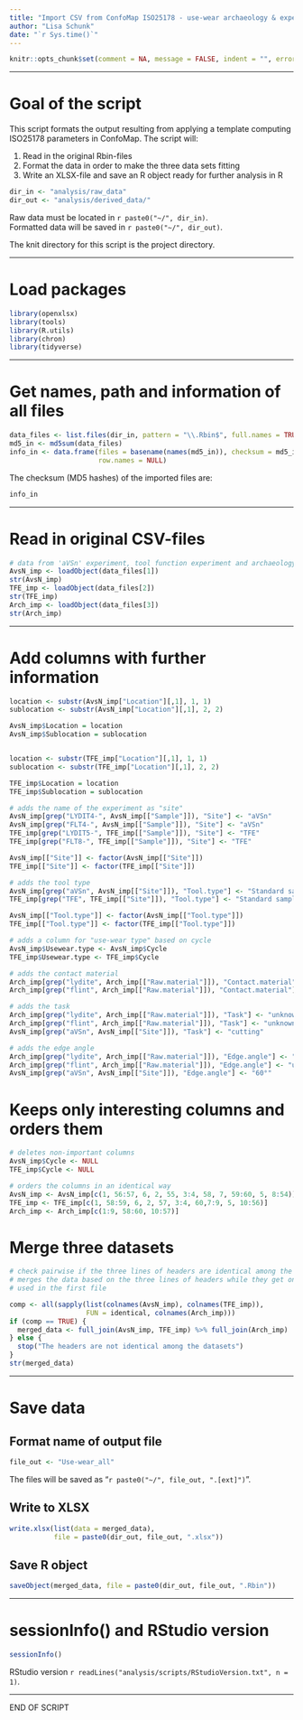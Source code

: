 ```yaml
---
title: "Import CSV from ConfoMap ISO25178 - use-wear archaeology & experiments"
author: "Lisa Schunk"
date: "`r Sys.time()`"
---
```



```r
knitr::opts_chunk$set(comment = NA, message = FALSE, indent = "", error = TRUE)

```

---


# Goal of the script
This script formats the output resulting from applying a template
computing ISO25178 parameters in ConfoMap.
The script will:

1. Read in the original Rbin-files
2. Format the data in order to make the three data sets fitting  
3. Write an XLSX-file and save an R object ready for further analysis in R 

```r
dir_in <- "analysis/raw_data"
dir_out <- "analysis/derived_data/"

```

Raw data must be located in `r paste0("~/", dir_in)`.  
Formatted data will be saved in `r paste0("~/", dir_out)`.

The knit directory for this script is the project directory.

---


# Load packages
```r
library(openxlsx)
library(tools)
library(R.utils)
library(chron)
library(tidyverse)

```


---


# Get names, path and information of all files 
```r
data_files <- list.files(dir_in, pattern = "\\.Rbin$", full.names = TRUE)
md5_in <- md5sum(data_files)
info_in <- data.frame(files = basename(names(md5_in)), checksum = md5_in, 
                      row.names = NULL)

```

The checksum (MD5 hashes) of the imported files are:  
```r
info_in

```


---


# Read in original CSV-files
```r
# data from 'aVSn' experiment, tool function experiment and archaeology 
AvsN_imp <- loadObject(data_files[1])
str(AvsN_imp)
TFE_imp <- loadObject(data_files[2])
str(TFE_imp)
Arch_imp <- loadObject(data_files[3])
str(Arch_imp)

```


---

# Add columns with further information 
```r

location <- substr(AvsN_imp["Location"][,1], 1, 1)
sublocation <- substr(AvsN_imp["Location"][,1], 2, 2)

AvsN_imp$Location = location
AvsN_imp$Sublocation = sublocation


location <- substr(TFE_imp["Location"][,1], 1, 1)
sublocation <- substr(TFE_imp["Location"][,1], 2, 2)

TFE_imp$Location = location
TFE_imp$Sublocation = sublocation

# adds the name of the experiment as "site"
AvsN_imp[grep("LYDIT4-", AvsN_imp[["Sample"]]), "Site"] <- "aVSn"
AvsN_imp[grep("FLT4-", AvsN_imp[["Sample"]]), "Site"] <- "aVSn"
TFE_imp[grep("LYDIT5-", TFE_imp[["Sample"]]), "Site"] <- "TFE"
TFE_imp[grep("FLT8-", TFE_imp[["Sample"]]), "Site"] <- "TFE"

AvsN_imp[["Site"]] <- factor(AvsN_imp[["Site"]])
TFE_imp[["Site"]] <- factor(TFE_imp[["Site"]])

# adds the tool type 
AvsN_imp[grep("aVSn", AvsN_imp[["Site"]]), "Tool.type"] <- "Standard sample"
TFE_imp[grep("TFE", TFE_imp[["Site"]]), "Tool.type"] <- "Standard sample"

AvsN_imp[["Tool.type"]] <- factor(AvsN_imp[["Tool.type"]])
TFE_imp[["Tool.type"]] <- factor(TFE_imp[["Tool.type"]])

# adds a column for "use-wear type" based on cycle
AvsN_imp$Usewear.type <- AvsN_imp$Cycle
TFE_imp$Usewear.type <- TFE_imp$Cycle

# adds the contact material 
Arch_imp[grep("lydite", Arch_imp[["Raw.material"]]), "Contact.material"] <- "unknown"
Arch_imp[grep("flint", Arch_imp[["Raw.material"]]), "Contact.material"] <- "unknown"

# adds the task 
Arch_imp[grep("lydite", Arch_imp[["Raw.material"]]), "Task"] <- "unknown"
Arch_imp[grep("flint", Arch_imp[["Raw.material"]]), "Task"] <- "unknown"
AvsN_imp[grep("aVSn", AvsN_imp[["Site"]]), "Task"] <- "cutting"

# adds the edge angle 
Arch_imp[grep("lydite", Arch_imp[["Raw.material"]]), "Edge.angle"] <- "unknown"
Arch_imp[grep("flint", Arch_imp[["Raw.material"]]), "Edge.angle"] <- "unknown"
AvsN_imp[grep("aVSn", AvsN_imp[["Site"]]), "Edge.angle"] <- "60°"

```

# Keeps only interesting columns and orders them  
```r
# deletes non-important columns 
AvsN_imp$Cycle <- NULL
TFE_imp$Cycle <- NULL

# orders the columns in an identical way
AvsN_imp <- AvsN_imp[c(1, 56:57, 6, 2, 55, 3:4, 58, 7, 59:60, 5, 8:54)]
TFE_imp <- TFE_imp[c(1, 58:59, 6, 2, 57, 3:4, 60,7:9, 5, 10:56)]
Arch_imp <- Arch_imp[c(1:9, 58:60, 10:57)]

```


# Merge three datasets
```r
# check pairwise if the three lines of headers are identical among the datasets
# merges the data based on the three lines of headers while they get only 
# used in the first file 

comp <- all(sapply(list(colnames(AvsN_imp), colnames(TFE_imp)), 
                   FUN = identical, colnames(Arch_imp)))
if (comp == TRUE) {
  merged_data <- full_join(AvsN_imp, TFE_imp) %>% full_join(Arch_imp)
} else {
  stop("The headers are not identical among the datasets")
}
str(merged_data)

```


---


# Save data
## Format name of output file
```r
file_out <- "Use-wear_all"

```
The files will be saved as "`r paste0("~/", file_out, ".[ext]")`".


## Write to XLSX
```r
write.xlsx(list(data = merged_data), 
           file = paste0(dir_out, file_out, ".xlsx"))

```


## Save R object
```r
saveObject(merged_data, file = paste0(dir_out, file_out, ".Rbin"))

```

---

# sessionInfo() and RStudio version
```r
sessionInfo()

```

RStudio version `r readLines("analysis/scripts/RStudioVersion.txt", n = 1)`.


---


END OF SCRIPT







